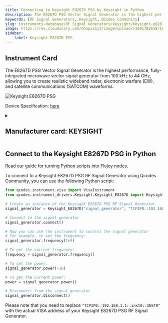 ```yaml
---
title: Connecting to Keysight E8267D PSG by Keysight in Python
description: The E8267D PSG Vector Signal Generator is the highest performance, fully-integrated microwave vector signal generator from 100 kHz to 44 GHz, allowing you to create realistic wideband radar, electronic warfare (EW), and satellite communications (SATCOM) waveforms.
keywords: [RF Signal Generators, Keysight, QCodes Community] 
slug: instruments-database/RF Signal Generators/keysight/keysight-e8267d-psg 
image: https://res.cloudinary.com/dhopxs1y3/image/upload/v1691782618/Instruments/RF%20Signal%20Generator/Keysight-E8267D-PSG/Keysight-E8267D-PSG.png
sidebar:
    label: Keysight E8267D PSG 
---
```



## Instrument Card

The E8267D PSG Vector Signal Generator is the highest performance, fully-integrated microwave vector signal generator from 100 kHz to 44 GHz, allowing you to create realistic wideband radar, electronic warfare (EW), and satellite communications (SATCOM) waveforms.


![Keysight E8267D PSG](https://res.cloudinary.com/dhopxs1y3/image/upload/v1691782618/Instruments/RF%20Signal%20Generator/Keysight-E8267D-PSG/Keysight-E8267D-PSG.png)

Device Specification: [here](https://keysight.com/us/en/assets/7018-01210/data-sheets/5989-0697.pdf)

<details style={{ marginTop: "15px"}}>
<summary><h2 style={{display:'inline'}}>Manufacturer card: KEYSIGHT</h2></summary>

![KEYSIGHT](https://res.cloudinary.com/dhopxs1y3/image/upload/v1692125973/Instruments/Vendor%20Logos/Keysight.png)

Keysight Technologies, or Keysight, is an American company that manufactures electronics test and measurement equipment and software

- Headquarters: USA
- Yearly Revenue (millions, USD): 5420
- Vendor Website: [here](https://www.keysight.com/us/en/home.html)

</details>


<FeaturedInstrumentVideo category="RF_SIGNAL_GENERATORS" />

## Connect to the Keysight E8267D PSG in Python

[Read our guide for turning Python scripts into Flojoy nodes.](https://docs.flojoy.ai/contribution/blocks/custom-flojoy-block/)



<Tabs>
<TabItem value="Flojoy" label="Flojoy" className="flojoy-instrument-tabs">

<SectionsCard category="RF_SIGNAL_GENERATORS" manufacturer="Keysight"></SectionsCard>

</TabItem>
<TabItem value="QCodes Community" label="QCodes Community">

To connect to a Keysight E8267D PSG RF Signal Generator using Qcodes Community, you can use the following Python script:

```python
from qcodes.instrument.visa import VisaInstrument
from qcodes.instrument_drivers.Keysight.Keysight_E8267D import Keysight_E8267D

# Create an instance of the Keysight E8267D PSG RF Signal Generator
signal_generator = Keysight_E8267D("signal_generator", "TCPIP0::192.168.1.1::inst0::INSTR")

# Connect to the signal generator
signal_generator.connect()

# Now you can use the instrument to control the signal generator
# For example, to set the frequency:
signal_generator.frequency(1e9)

# To get the current frequency:
frequency = signal_generator.frequency()

# To set the power:
signal_generator.power(-10)

# To get the current power:
power = signal_generator.power()

# Disconnect from the signal generator
signal_generator.disconnect()
```

Please note that you need to replace `"TCPIP0::192.168.1.1::inst0::INSTR"` with the actual VISA address of your Keysight E8267D PSG RF Signal Generator.

</TabItem>
</Tabs>